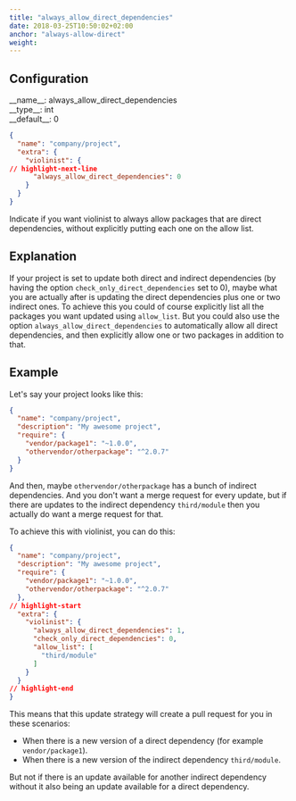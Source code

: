 ```yaml
---
title: "always_allow_direct_dependencies"
date: 2018-03-25T10:50:02+02:00
anchor: "always-allow-direct"
weight:
---
```


## Configuration

<div class="config-wrapper"><div class="config">__name__: always_allow_direct_dependencies</div>
<div class="config">__type__: int</div>
<div class="config">__default__: 0</div></div>

```json showLineNumbers
{
  "name": "company/project",
  "extra": {
    "violinist": {
// highlight-next-line
      "always_allow_direct_dependencies": 0
    }
  }
}
```

Indicate if you want violinist to always allow packages that are direct dependencies, without explicitly putting each one on the allow list.

## Explanation

If your project is set to update both direct and indirect dependencies (by having the option `check_only_direct_dependencies` set to 0), maybe what you are actually after is updating the direct dependencies plus one or two indirect ones. To achieve this you could of course explicitly list all the packages you want updated using `allow_list`. But you could also use the option `always_allow_direct_dependencies` to automatically allow all direct dependencies, and then explicitly allow one or two packages in addition to that.

## Example

Let's say your project looks like this:

```json showLineNumbers
{
  "name": "company/project",
  "description": "My awesome project",
  "require": {
    "vendor/package1": "~1.0.0",
    "othervendor/otherpackage": "^2.0.7"
  }
}
```

And then, maybe `othervendor/otherpackage` has a bunch of indirect dependencies. And you don't want a merge request for every update, but if there are updates to the indirect dependency `third/module` then you actually do want a merge request for that.

To achieve this with violinist, you can do this:

```json showLineNumbers
{
  "name": "company/project",
  "description": "My awesome project",
  "require": {
    "vendor/package1": "~1.0.0",
    "othervendor/otherpackage": "^2.0.7"
  },
// highlight-start
  "extra": {
    "violinist": {
      "always_allow_direct_dependencies": 1,
      "check_only_direct_dependencies": 0,
      "allow_list": [
        "third/module"
      ]
    }
  }
// highlight-end
}
```

This means that this update strategy will create a pull request for you in these scenarios:

- When there is a new version of a direct dependency (for example `vendor/package1`).
- When there is a new version of the indirect dependency `third/module`.

But not if there is an update available for another indirect dependency without it also being an update available for a direct dependency.
